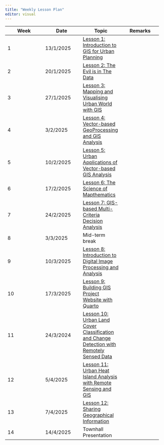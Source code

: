 ```yaml
---
title: "Weekly Lesson Plan"
editor: visual
---
```


| Week | Date | Topic | Remarks |
|------------------|------------------|-------------------|------------------|
| 1 | 13/1/2025 | [Lesson 1: Introduction to GIS for Urban Planning](outline/lesson01_outline.html) |  |
| 2 | 20/1/2025 | [Lesson 2: The Evil is in The Data](outline/lesson02_outline.html) |  |
| 3 | 27/1/2025 | [Lesson 3: Mapping and Visualising Urban World with GIS](outline/lesson03_outline.html) |  |
| 4 | 3/2/2025 | [Lesson 4: Vector-based GeoProcessing and GIS Analysis](outline/lesson04_outline.html) |  |
| 5 | 10/2/2025 | [Lesson 5: Urban Applications of Vector-based GIS Analysis](outline/lesson05_outline.html) |  |
| 6 | 17/2/2025 | [Lesson 6: The Science of Mapthematics](outline/lesson06_outline.html) |  |
| 7 | 24/2/2025 | [Lesson 7: GIS-based Multi-Criteria Decision Analysis](outline/lesson07_outline.html) |  |
| 8 | 3/3/2025 | Mid-term break |  |
| 9 | 10/3/2025 | [Lesson 8: Introduction to Digital Image Processing and Analysis](outline/lesson08_outline.html) |  |
| 10 | 17/3/2025 | [Lesson 9: Building GIS Project Website with Quarto]() |  |
| 11 | 24/3/2024 | [Lesson 10: Urban Land Cover Classification and Change Detection with Remotely Sensed Data](outline/lesson10_outline.html) |  |
| 12 | 5/4/2025 | [Lesson 11: Urban Heat Island Analysis with Remote Sensing and GIS ](outline/lesson11_outline.html) |  |
| 13 | 7/4/2025 | [Lesson 12: Sharing Geographical Information](outline/lesson12_outline.html) |  |
| 14 | 14/4/2025 | Townhall Presentation |  |
